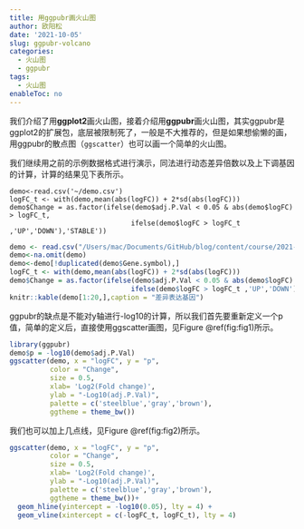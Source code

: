 ```yaml
---
title: 用ggpubr画火山图
author: 欧阳松
date: '2021-10-05'
slug: ggpubr-volcano
categories:
  - 火山图
  - ggpubr
tags:
  - 火山图
enableToc: no
---
```


我们介绍了用**ggplot2**画火山图，接着介绍用**ggpubr**画火山图，其实ggpubr是ggplot2的扩展包，底层被限制死了，一般是不大推荐的，但是如果想偷懒的画，用ggpubr的散点图（`ggscatter`）也可以画一个简单的火山图。

我们继续用之前的示例数据格式进行演示，同法进行动态差异倍数以及上下调基因的计算，计算的结果见下表所示。

    demo<-read.csv('~/demo.csv')
    logFC_t <- with(demo,mean(abs(logFC)) + 2*sd(abs(logFC))) 
    demo$Change = as.factor(ifelse(demo$adj.P.Val < 0.05 & abs(demo$logFC) > logFC_t,
                                  ifelse(demo$logFC > logFC_t ,'UP','DOWN'),'STABLE'))

```r
demo <- read.csv("/Users/mac/Documents/GitHub/blog/content/course/2021-10-05-ggplot2-volcano/demo.csv")
demo<-na.omit(demo)
demo<-demo[!duplicated(demo$Gene.symbol),]
logFC_t <- with(demo,mean(abs(logFC)) + 2*sd(abs(logFC))) 
demo$Change = as.factor(ifelse(demo$adj.P.Val < 0.05 & abs(demo$logFC) > logFC_t,
                              ifelse(demo$logFC > logFC_t ,'UP','DOWN'),'STABLE'))
knitr::kable(demo[1:20,],caption = "差异表达基因")
```

ggpubr的缺点是不能对y轴进行-log10的计算，所以我们首先要重新定义一个p值，简单的定义后，直接使用ggscatter画图，见Figure \@ref(fig:fig1)所示。

```r
library(ggpubr)
demo$p = -log10(demo$adj.P.Val)
ggscatter(demo, x = "logFC", y = "p", 
          color = "Change",
          size = 0.5, 
          xlab= 'Log2(Fold change)',
          ylab = "-Log10(adj.P.Val)",
          palette = c('steelblue','gray','brown'),
          ggtheme = theme_bw())
```

我们也可以加上几点线，见Figure \@ref(fig:fig2)所示。

```r
ggscatter(demo, x = "logFC", y = "p", 
          color = "Change",
          size = 0.5, 
          xlab= 'Log2(Fold change)',
          ylab = "-Log10(adj.P.Val)",
          palette = c('steelblue','gray','brown'),
          ggtheme = theme_bw())+
  geom_hline(yintercept = -log10(0.05), lty = 4) +
  geom_vline(xintercept = c(-logFC_t, logFC_t), lty = 4)
```
